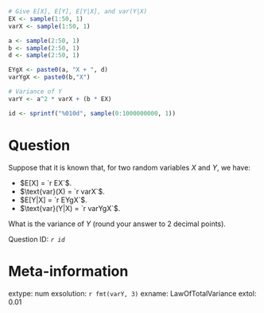 ```r

# Give E[X], E[Y], E[Y|X], and var(Y|X)
EX <- sample(1:50, 1)
varX <- sample(1:50, 1)

a <- sample(2:50, 1)
b <- sample(2:50, 1)
d <- sample(2:50, 1)

EYgX <- paste0(a, "X + ", d)
varYgX <- paste0(b,"X")

# Variance of Y
varY <- a^2 * varX + (b * EX)

id <- sprintf("%010d", sample(0:1000000000, 1))
```


Question
========

Suppose that it is known that, for two random variables $X$ and $Y$, we have:

* $E[X] = `r EX`$.
* $\text{var}(X) = `r varX`$.
* $E[Y|X] = `r EYgX`$.
* $\text{var}(Y|X) = `r varYgX`$.

What is the variance of $Y$ (round your answer to 2 decimal points).

Question ID: *`r id`*


Meta-information
================
extype: num
exsolution: `r fmt(varY, 3)`
exname: LawOfTotalVariance
extol: 0.01